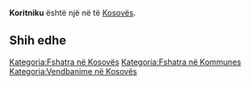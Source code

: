 {{Fshat në 
 | Emri                = Koritniku
 | EmriAlt                = 
 | NAME_SHORT_FORM=      
 | NAME_GENERIC=      
 | NAME_SORT_NAME_RO=      KORITNIKU
 | FULL_NAME_RO = Koritniku
 | FULL_NAME_ND_RO=Koritniku
 | SORT_NAME_RG=KORITNIKU
 | FULL_NAME_RG=Koritniku
 | FULL_NAME_ND_RG=Koritniku
 | SRP_NAME_SHORT_FORM=      
 | SRP_NAME_GENERIC=      
 | SRP_NAME_SORT_NAME_RO=      
 | SRP_FULL_NAME_RO = 
 | SRP_FULL_NAME_ND_RO=
 | SRP_SORT_NAME_RG=
 | SRP_FULL_NAME_RG=
 | SRP_FULL_NAME_ND_RG=
 | Emri (Rasa dhanore) = 
 | Figura              = 
 | Shteti              = Kosovo
 | Komuna              = 
 | Kodi postar         = 
 | Sipërfaqja          = 

 | Popullsia           = 

 | Regj. i popullsisë  = 
 | Dend. e popullsisë  = 
 | Faqja zyrtare       = 
 <!--- Koordinatat ----> 
 | Gjerësia            = 42.083333
 | Gjatësia            = 20.566667
 | Lartësia            = 
}}
'''Koritniku''' është një [[]] në [[]] të [[Kosovës]].

<!-- == Gjeografia == -->
<!-- == Historia == -->
<!-- == Demografia == -->
== Shih edhe ==
{{Komuna }}
{{Kosovo-Administrata-Cung}}

[[Kategoria:Fshatra në Kosovës]]
[[Kategoria:Fshatra në Kommunes ]]
[[Kategoria:Vendbanime në Kosovës]]